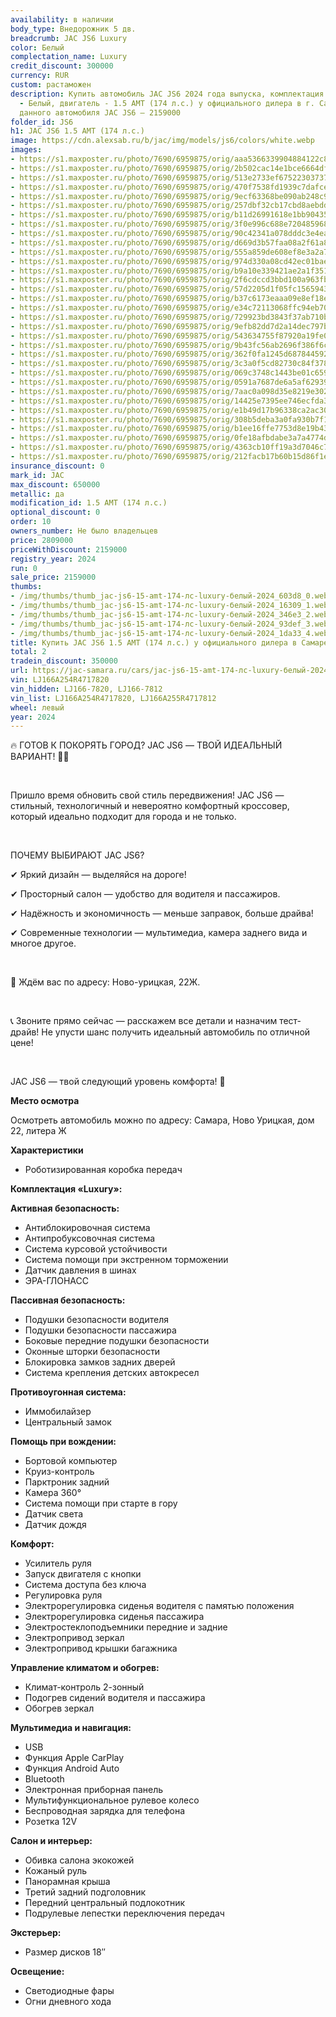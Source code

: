 ```yaml
---
availability: в наличии
body_type: Внедорожник 5 дв.
breadcrumb: JAC JS6 Luxury
color: Белый
complectation_name: Luxury
credit_discount: 300000
currency: RUR
custom: растаможен
description: Купить автомобиль JAC JS6 2024 года выпуска, комплектация Luxury, цвет
  - Белый, двигатель - 1.5 AMT (174 л.с.) у официального дилера в г. Самара. Стоимость
  данного автомобиля JAC JS6 – 2159000
folder_id: JS6
h1: JAC JS6 1.5 AMT (174 л.с.)
image: https://cdn.alexsab.ru/b/jac/img/models/js6/colors/white.webp
images:
- https://s1.maxposter.ru/photo/7690/6959875/orig/aaa5366339904884122c8c5e91e603d8.jpg?sid=14
- https://s1.maxposter.ru/photo/7690/6959875/orig/2b502cac14e1bce6664df01c82c16309.jpg?sid=14
- https://s1.maxposter.ru/photo/7690/6959875/orig/513e2733ef675223037372207e4346e3.jpg?sid=14
- https://s1.maxposter.ru/photo/7690/6959875/orig/470f7538fd1939c7dafced46e2293def.jpg?sid=14
- https://s1.maxposter.ru/photo/7690/6959875/orig/9ecf63368be090ab248c95a40d11da33.jpg?sid=14
- https://s1.maxposter.ru/photo/7690/6959875/orig/257dbf32cb17cbd8aebdd761f9798687.jpg?sid=14
- https://s1.maxposter.ru/photo/7690/6959875/orig/b11d26991618e1bb904352dfce4cf28d.jpg?sid=14
- https://s1.maxposter.ru/photo/7690/6959875/orig/3f0e996c688e72048596832ccf238132.jpg?sid=14
- https://s1.maxposter.ru/photo/7690/6959875/orig/90c42341a078dddc3e4ea7acbed356e6.jpg?sid=14
- https://s1.maxposter.ru/photo/7690/6959875/orig/d669d3b57faa08a2f61a8a670cfd5a24.jpg?sid=14
- https://s1.maxposter.ru/photo/7690/6959875/orig/555a859de608ef8e3a2a721aede714a4.jpg?sid=14
- https://s1.maxposter.ru/photo/7690/6959875/orig/974d330a08cd42ec01baeb04fb3dbd47.jpg?sid=14
- https://s1.maxposter.ru/photo/7690/6959875/orig/b9a10e339421ae2a1f35184ddd91e0d7.jpg?sid=14
- https://s1.maxposter.ru/photo/7690/6959875/orig/2f6cdccd3bbd100a963fbb6692381cff.jpg?sid=14
- https://s1.maxposter.ru/photo/7690/6959875/orig/57d2205d1f05fc1565943b94ff220adc.jpg?sid=14
- https://s1.maxposter.ru/photo/7690/6959875/orig/b37c6173eaaa09e8ef18e203af6c2e62.jpg?sid=14
- https://s1.maxposter.ru/photo/7690/6959875/orig/e34c72113068ffc94eb7083dc6a2e80a.jpg?sid=14
- https://s1.maxposter.ru/photo/7690/6959875/orig/729923bd3843f37ab710b6579a695f52.jpg?sid=14
- https://s1.maxposter.ru/photo/7690/6959875/orig/9efb82dd7d2a14dec797b7cb007bc18b.jpg?sid=14
- https://s1.maxposter.ru/photo/7690/6959875/orig/543634755f87920a19fe0e49c74ca9a5.jpg?sid=14
- https://s1.maxposter.ru/photo/7690/6959875/orig/9b43fc56ab2696f386f6c34021fa73f4.jpg?sid=14
- https://s1.maxposter.ru/photo/7690/6959875/orig/362f0fa1245d68784459297bc6bbdaf6.jpg?sid=14
- https://s1.maxposter.ru/photo/7690/6959875/orig/3c3a0f5cd82730c84f3785a76caf1c3b.jpg?sid=14
- https://s1.maxposter.ru/photo/7690/6959875/orig/069c3748c1443be01c659dc8a4ccdb8c.jpg?sid=14
- https://s1.maxposter.ru/photo/7690/6959875/orig/0591a7687de6a5af629395cf5f83f8b3.jpg?sid=14
- https://s1.maxposter.ru/photo/7690/6959875/orig/7aac0a098d35e8219e30291fc9b105e2.jpg?sid=14
- https://s1.maxposter.ru/photo/7690/6959875/orig/14425e7395ee746ecfda3fce34f6e881.jpg?sid=14
- https://s1.maxposter.ru/photo/7690/6959875/orig/e1b49d17b96338ca2ac30e82d74146a7.jpg?sid=14
- https://s1.maxposter.ru/photo/7690/6959875/orig/308b5deba3a0fa930b7f1a1e2ab1b2ec.jpg?sid=14
- https://s1.maxposter.ru/photo/7690/6959875/orig/b1ee16ffe7753d8e19b435bf601d4589.jpg?sid=14
- https://s1.maxposter.ru/photo/7690/6959875/orig/0fe18afbdabe3a7a4774d48e7abdbbd0.jpg?sid=14
- https://s1.maxposter.ru/photo/7690/6959875/orig/4363cb10ff19a3d7046c70a926fd6b85.jpg?sid=14
- https://s1.maxposter.ru/photo/7690/6959875/orig/212facb17b60b15d86f1e6ad009e03b9.jpg?sid=14
insurance_discount: 0
mark_id: JAC
max_discount: 650000
metallic: да
modification_id: 1.5 AMT (174 л.с.)
optional_discount: 0
order: 10
owners_number: Не было владельцев
price: 2809000
priceWithDiscount: 2159000
registry_year: 2024
run: 0
sale_price: 2159000
thumbs:
- /img/thumbs/thumb_jac-js6-15-amt-174-лс-luxury-белый-2024_603d8_0.webp
- /img/thumbs/thumb_jac-js6-15-amt-174-лс-luxury-белый-2024_16309_1.webp
- /img/thumbs/thumb_jac-js6-15-amt-174-лс-luxury-белый-2024_346e3_2.webp
- /img/thumbs/thumb_jac-js6-15-amt-174-лс-luxury-белый-2024_93def_3.webp
- /img/thumbs/thumb_jac-js6-15-amt-174-лс-luxury-белый-2024_1da33_4.webp
title: Купить JAC JS6 1.5 AMT (174 л.с.) у официального дилера в Самаре
total: 2
tradein_discount: 350000
url: https://jac-samara.ru/cars/jac-js6-15-amt-174-лс-luxury-белый-2024/
vin: LJ166A254R4717820
vin_hidden: LJ166-7820, LJ166-7812
vin_list: LJ166A254R4717820, LJ166A255R4717812
wheel: левый
year: 2024
---
```

<p>
 <p>
  🔥 ГОТОВ К ПОКОРЯТЬ ГОРОД? JAC JS6 — ТВОЙ ИДЕАЛЬНЫЙ ВАРИАНТ! 🚗💨
  <br/>
 </p>
 <br/>
 <p>
  Пришло время обновить свой стиль передвижения! JAC JS6 — стильный, технологичный и невероятно комфортный кроссовер, который идеально подходит для города и не только.
  <br/>
 </p>
 <br/>
 <p>
  ПОЧЕМУ ВЫБИРАЮТ JAC JS6?
  <br/>
 </p>
 <p>
  ✔ Яркий дизайн — выделяйся на дороге!
  <br/>
 </p>
 <p>
  ✔ Просторный салон — удобство для водителя и пассажиров.
  <br/>
 </p>
 <p>
  ✔ Надёжность и экономичность — меньше заправок, больше драйва!
  <br/>
 </p>
 <p>
  ✔ Современные технологии — мультимедиа, камера заднего вида и многое другое.
  <br/>
 </p>
 <br/>
 <p>
  📍 Ждём вас по адресу: Ново-урицкая, 22Ж.
  <br/>
 </p>
 <br/>
 <p>
  📞 Звоните прямо сейчас — расскажем все детали и назначим тест-драйв! Не упусти шанс получить идеальный автомобиль по отличной цене!
  <br/>
 </p>
 <br/>
 <p>
  JAC JS6 — твой следующий уровень комфорта! 🚀
 </p>
 <p>
  <strong>
   Место осмотра
  </strong>
 </p>
 <p>
  Осмотреть автомобиль можно по адресу: Самара, Ново Урицкая, дом 22, литера Ж
 </p>
 <p>
  <strong>
   Характеристики
  </strong>
 </p>
 <ul>
  <li>
   Роботизированная коробка передач
  </li>
 </ul>
 <p>
  <strong>
   Комплектация «Luxury»:
  </strong>
 </p>
 <p>
  <strong>
   Активная безопасность:
  </strong>
 </p>
 <ul>
  <li>
   Антиблокировочная система
  </li>
  <li>
   Антипробуксовочная система
  </li>
  <li>
   Система курсовой устойчивости
  </li>
  <li>
   Система помощи при экстренном торможении
  </li>
  <li>
   Датчик давления в шинах
  </li>
  <li>
   ЭРА-ГЛОНАСС
  </li>
 </ul>
 <p>
  <strong>
   Пассивная безопасность:
  </strong>
 </p>
 <ul>
  <li>
   Подушки безопасности водителя
  </li>
  <li>
   Подушки безопасности пассажира
  </li>
  <li>
   Боковые передние подушки безопасности
  </li>
  <li>
   Оконные шторки безопасности
  </li>
  <li>
   Блокировка замков задних дверей
  </li>
  <li>
   Система крепления детских автокресел
  </li>
 </ul>
 <p>
  <strong>
   Противоугонная система:
  </strong>
 </p>
 <ul>
  <li>
   Иммобилайзер
  </li>
  <li>
   Центральный замок
  </li>
 </ul>
 <p>
  <strong>
   Помощь при вождении:
  </strong>
 </p>
 <ul>
  <li>
   Бортовой компьютер
  </li>
  <li>
   Круиз-контроль
  </li>
  <li>
   Парктроник задний
  </li>
  <li>
   Камера 360°
  </li>
  <li>
   Система помощи при старте в гору
  </li>
  <li>
   Датчик света
  </li>
  <li>
   Датчик дождя
  </li>
 </ul>
 <p>
  <strong>
   Комфорт:
  </strong>
 </p>
 <ul>
  <li>
   Усилитель руля
  </li>
  <li>
   Запуск двигателя с кнопки
  </li>
  <li>
   Система доступа без ключа
  </li>
  <li>
   Регулировка руля
  </li>
  <li>
   Электрорегулировка сиденья водителя с памятью положения
  </li>
  <li>
   Электрорегулировка сиденья пассажира
  </li>
  <li>
   Электростеклоподъемники передние и задние
  </li>
  <li>
   Электропривод зеркал
  </li>
  <li>
   Электропривод крышки багажника
  </li>
 </ul>
 <p>
  <strong>
   Управление климатом и обогрев:
  </strong>
 </p>
 <ul>
  <li>
   Климат-контроль 2-зонный
  </li>
  <li>
   Подогрев сидений водителя и пассажира
  </li>
  <li>
   Обогрев зеркал
  </li>
 </ul>
 <p>
  <strong>
   Мультимедиа и навигация:
  </strong>
 </p>
 <ul>
  <li>
   USB
  </li>
  <li>
   Функция Apple CarPlay
  </li>
  <li>
   Функция Android Auto
  </li>
  <li>
   Bluetooth
  </li>
  <li>
   Электронная приборная панель
  </li>
  <li>
   Мультифункциональное рулевое колесо
  </li>
  <li>
   Беспроводная зарядка для телефона
  </li>
  <li>
   Розетка 12V
  </li>
 </ul>
 <p>
  <strong>
   Салон и интерьер:
  </strong>
 </p>
 <ul>
  <li>
   Обивка салона экокожей
  </li>
  <li>
   Кожаный руль
  </li>
  <li>
   Панорамная крыша
  </li>
  <li>
   Третий задний подголовник
  </li>
  <li>
   Передний центральный подлокотник
  </li>
  <li>
   Подрулевые лепестки переключения передач
  </li>
 </ul>
 <p>
  <strong>
   Экстерьер:
  </strong>
 </p>
 <ul>
  <li>
   Размер дисков 18″
  </li>
 </ul>
 <p>
  <strong>
   Освещение:
  </strong>
 </p>
 <ul>
  <li>
   Светодиодные фары
  </li>
  <li>
   Огни дневного хода
  </li>
 </ul>
</p>
